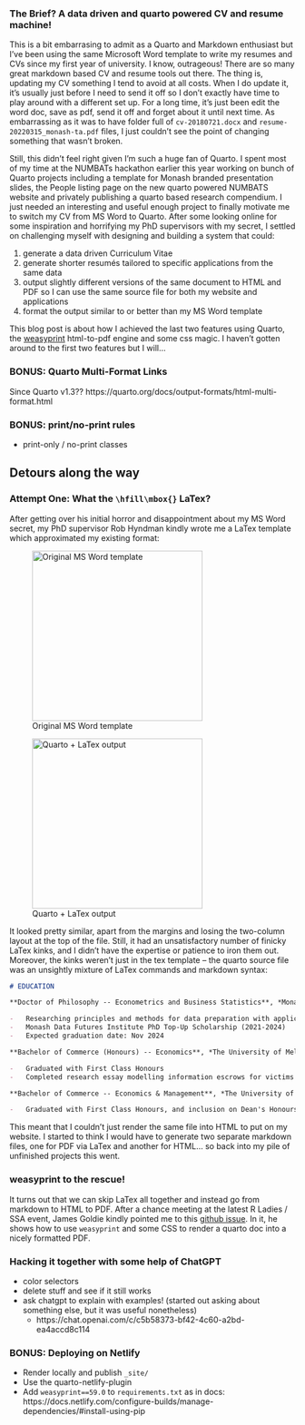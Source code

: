 ### The Brief? A data driven and quarto powered CV and resume machine!

This is a bit embarrasing to admit as a Quarto and Markdown enthusiast but I've been using the same Microsoft Word template to write my resumes and CVs since my first year of university. I know, outrageous! There are so many great markdown based CV and resume tools out there. The thing is, updating my CV something I tend to avoid at all costs. When I do update it, it's usually just before I need to send it off so I don't exactly have time to play around with a different set up. For a long time, it's just been edit the word doc, save as pdf, send it off and forget about it until next time. As embarrassing as it was to have folder full of `cv-20180721.docx` and `resume-20220315_monash-ta.pdf` files, I just couldn't see the point of changing something that wasn't broken.

<!-- Then along came quarto, multi-format links, and the hackathon and hacky hours organised by the NUMBATs research group at Monash.  -->

Still, this didn't feel right given I'm such a huge fan of Quarto. I spent most of my time at the NUMBATs hackathon earlier this year working on bunch of Quarto projects including a template for Monash branded presentation slides, the People listing page on the new quarto powered NUMBATS website and privately publishing a quarto based research compendium. I just needed an interesting and useful enough project to finally motivate me to switch my CV from MS Word to Quarto. After some looking online for some inspiration and horrifying my PhD supervisors with my secret, I settled on challenging myself with designing and building a system that could:

1.   generate a data driven Curriculum Vitae
2.   generate shorter resumés tailored to specific applications from the same data
3.   output slightly different versions of the same document to HTML and PDF so I can use the same source file for both my website and applications
4.   format the output similar to or better than my MS Word template

This blog post is about how I achieved the last two features using Quarto, the [weasyprint](https://weasyprint.org) html-to-pdf engine and some css magic. I haven't gotten around to the first two features but I will...

### BONUS: Quarto Multi-Format Links

Since Quarto v1.3?? https://quarto.org/docs/output-formats/html-multi-format.html

### BONUS: print/no-print rules

-   print-only / no-print classes

## Detours along the way

### Attempt One: What the `\hfill\mbox{}` LaTex?

After getting over his initial horror and disappointment about my MS Word secret, my PhD supervisor Rob Hyndman kindly wrote me a LaTex template which approximated my existing format:

::: {layout-ncol="2" layout-valign="bottom"}
![Original MS Word template](images/paste-8.png){height="300px"}

![Quarto + LaTex output](images/paste-7.png){height="300px"}
:::

It looked pretty similar, apart from the margins and losing the two-column layout at the top of the file. Still, it had an unsatisfactory number of finicky LaTex kinks, and I didn't have the expertise or patience to iron them out. Moreover, the kinks weren't just in the tex template -- the quarto source file was an unsightly mixture of LaTex commands and markdown syntax:

<!-- It had `\hfill\mbox{}` commands to emulate the grid positioning of dates and the text styling was limited to markdown syntax which could be parsed into LaTex: -->

```markdown
# EDUCATION

**Doctor of Philosophy -- Econometrics and Business Statistics**, *Monash University*\hfill\mbox{}  *Aug 2021 --- Present*

-   Researching principles and methods for data preparation with applications in economics, official statistics, and satellite deep learning
-   Monash Data Futures Institute PhD Top-Up Scholarship (2021-2024)
-   Expected graduation date: Nov 2024

**Bachelor of Commerce (Honours) -- Economics**, *The University of Melbourne*\hfill\mbox{} *Feb 2016 --- Nov 2016*

-   Graduated with First Class Honours
-   Completed research essay modelling information escrows for victims of domestic violence

**Bachelor of Commerce -- Economics & Management**, *The University of Melbourne*\hfill\mbox{} *Mar 2012 --- Oct 2014*

-   Graduated with First Class Honours, and inclusion on Dean's Honours List
```

This meant that I couldn't just render the same file into HTML to put on my website. I started to think I would have to generate two separate markdown files, one for PDF via LaTex and another for HTML... so back into my pile of unfinished projects this went.

### weasyprint to the rescue!

It turns out that we can skip LaTex all together and instead go from markdown to HTML to PDF. After a chance meeting at the latest R Ladies / SSA event, James Goldie kindly pointed me to this [github issue](https://github.com/quarto-dev/quarto-cli/discussions/2538). In it, he shows how to use `weasyprint` and some CSS to render a quarto doc into a nicely formatted PDF.

### Hacking it together with some help of ChatGPT

-   color selectors
-   delete stuff and see if it still works
-   ask chatgpt to explain with examples! (started out asking about something else, but it was useful nonetheless)
    -   https://chat.openai.com/c/c5b58373-bf42-4c60-a2bd-ea4accd8c114

### BONUS: Deploying on Netlify

-   Render locally and publish `_site/`
-   Use the quarto-netlify-plugin
-   Add `weasyprint==59.0` to `requirements.txt` as in docs: https://docs.netlify.com/configure-builds/manage-dependencies/#install-using-pip